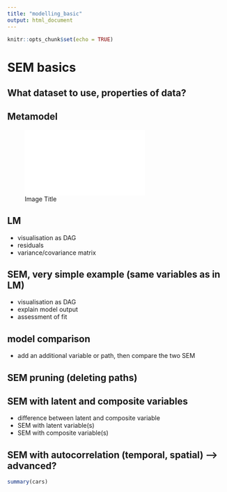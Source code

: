 ```yaml
---
title: "modelling_basic"
output: html_document
---
```


```r
knitr::opts_chunk$set(echo = TRUE)
```
# SEM basics
## What dataset to use, properties of data?

## Metamodel
![Image Title](./path/to/image.pdf){width=65%}


## LM 
- visualisation as DAG
- residuals
- variance/covariance matrix

## SEM, very simple example (same variables as in LM) 
- visualisation as DAG
- explain model output
- assessment of fit

## model comparison
- add an additional variable or path, then compare the two SEM

## SEM pruning (deleting paths)

## SEM with latent and composite variables
- difference between latent and composite variable
- SEM with latent variable(s)
- SEM with composite variable(s)

## SEM with autocorrelation (temporal, spatial) --> advanced?



```r
summary(cars)
```

